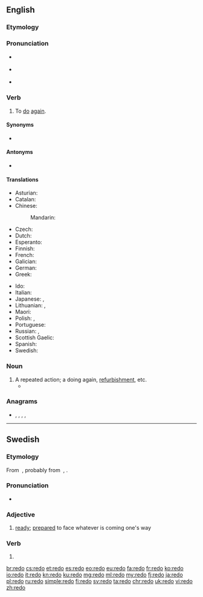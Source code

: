 {{also|rēdo|redő}}
==English==

===Etymology===
{{prefix|re|do|lang=en}}

===Pronunciation===
* {{a|verb}} {{IPA|/ɹiˈdu/|lang=en}}
* {{a|noun}} {{IPA|/ˈɹidu/|lang=en}}
* {{audio|en-us-redo.ogg|Audio (US)|lang=en}}

===Verb===
{{en-verb|redoes|redoing|redid|redone}}

# To [[do]] [[again]].

====Synonyms====
* {{sense|to do again}} {{l|en|rework}}

====Antonyms====
* {{sense|to do again}} {{l|en|undo}}

====Translations====
{{trans-top|to do again}}
* Asturian: {{t|ast|refacer}}
* Catalan: {{t+|ca|refer}}
* Chinese:
*: Mandarin: {{t|cmn|重做|tr=chóngzuò|sc=Hani}}
* Czech: {{t|cs|předělat}}
* Dutch: {{t|nl|herdoen}}
* Esperanto: {{t|eo|refari}}
* Finnish: {{t|fi|[[tehdä]] [[uudestaan]]}}
* French: {{t+|fr|refaire}}
* Galician: {{t|gl|refacer}}
* German: {{t|de|[[noch einmal]] [[machen]]}}
* Greek: {{t+|el|ξανακάνω}}
{{trans-mid}}
* Ido: {{t+|io|riagar}}
* Italian: {{t+|it|rifare}}
* Japanese: {{t|ja|やり直す|tr=やりなおす, yarinaosu|sc=Jpan}}, {{t|ja|[[再び]][[やる]]|tr=ふたたびやる, futatabi yaru|sc=Jpan}}
* Lithuanian: {{t|lt|perdaryti}}, {{t+|lt|perdirbti}}
* Maori: {{t|mi|tārua}}
* Polish: {{t|pl|przerabiać|impf}}, {{t+|pl|przerobić|pf}}
* Portuguese: {{t+|pt|refazer}}
* Russian: {{t+|ru|переде́лывать|impf}}, {{t+|ru|переде́лать|pf}}
* Scottish Gaelic: {{t|gd|ath-dhèan}}
* Spanish: {{t+|es|rehacer}}
* Swedish: {{t+|sv|göra om}}
{{trans-bottom}}

===Noun===
{{en-noun}}

# A repeated action; a doing again, [[refurbishment]], etc.
#* {{quote-journal|date=June 1, 2008|author=C. J. Hughes|title=Where Change Is Underfoot, and Overhead|work=New York Times|url=http://www.nytimes.com/2008/06/01/realestate/01living.html
|passage=Eight years ago, the apartment cost $292,000, and the three '''redos''' totaled $48,000, but though he has no plans to sell, he thinks he could get $600,000 for the place today.}}

===Anagrams===
* {{l|en|dero}}, {{l|en|doer}}, {{l|en|EDRO}}, {{l|en|Oder}}, {{l|en|rode}}

----

==Swedish==

===Etymology===
From {{etyl|gmq-osw|sv}} {{m|gmq-osw|rēþo}}, probably from {{etyl|gml|sv}} {{m|gml|rēde}}, {{m|gml|reide}}.

===Pronunciation===
* {{audio|Sv-redo.ogg|audio|lang=sv}}

===Adjective===
{{head|sv|adjective}}

# [[ready]]; [[prepared]] to face whatever is coming one's way

===Verb===
{{head|sv|verb form}}

# {{sv-verb-form-past|rida|plural of=red}}

[[br:redo]]
[[cs:redo]]
[[et:redo]]
[[es:redo]]
[[eo:redo]]
[[eu:redo]]
[[fa:redo]]
[[fr:redo]]
[[ko:redo]]
[[io:redo]]
[[it:redo]]
[[kn:redo]]
[[ku:redo]]
[[mg:redo]]
[[ml:redo]]
[[my:redo]]
[[fj:redo]]
[[ja:redo]]
[[pl:redo]]
[[ru:redo]]
[[simple:redo]]
[[fi:redo]]
[[sv:redo]]
[[ta:redo]]
[[chr:redo]]
[[uk:redo]]
[[vi:redo]]
[[zh:redo]]